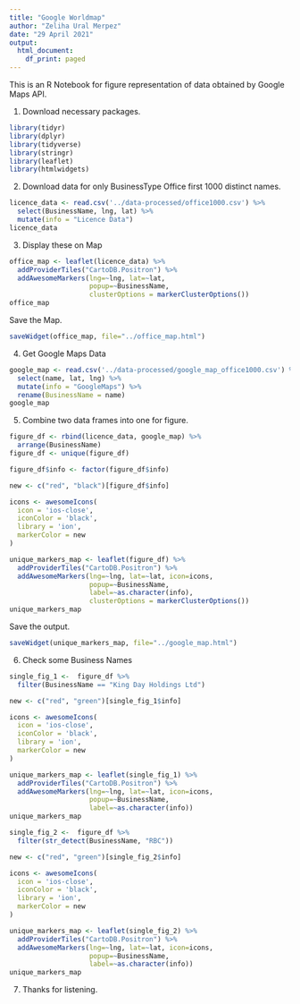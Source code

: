 ```yaml
---
title: "Google Worldmap"
author: "Zeliha Ural Merpez"
date: "29 April 2021"
output:
  html_document:
    df_print: paged
---
```


This is an R Notebook for figure representation of data obtained by Google Maps API.

1. Download necessary packages.

```r
library(tidyr)
library(dplyr)
library(tidyverse)
library(stringr)
library(leaflet)
library(htmlwidgets)
```

2. Download data for only BusinessType Office first 1000 distinct names. 

```r
licence_data <- read.csv('../data-processed/office1000.csv') %>% 
  select(BusinessName, lng, lat) %>% 
  mutate(info = "Licence Data") 
licence_data
```

3. Display these on Map

```r
office_map <- leaflet(licence_data) %>%
  addProviderTiles("CartoDB.Positron") %>%
  addAwesomeMarkers(lng=~lng, lat=~lat,
                    popup=~BusinessName,
                    clusterOptions = markerClusterOptions())
office_map
```


Save the Map.

```r
saveWidget(office_map, file="../office_map.html")
```

4. Get Google Maps Data

```r
google_map <- read.csv('../data-processed/google_map_office1000.csv') %>% 
  select(name, lat, lng) %>% 
  mutate(info = "GoogleMaps") %>% 
  rename(BusinessName = name)
google_map

```

5. Combine two data frames into one for figure.

```r
figure_df <- rbind(licence_data, google_map) %>% 
  arrange(BusinessName)
figure_df <- unique(figure_df)

figure_df$info <- factor(figure_df$info)

new <- c("red", "black")[figure_df$info]

icons <- awesomeIcons(
  icon = 'ios-close',
  iconColor = 'black',
  library = 'ion',
  markerColor = new
)

unique_markers_map <- leaflet(figure_df) %>%
  addProviderTiles("CartoDB.Positron") %>%
  addAwesomeMarkers(lng=~lng, lat=~lat, icon=icons,
                    popup=~BusinessName,
                    label=~as.character(info),
                    clusterOptions = markerClusterOptions())
unique_markers_map
```

Save the output.

```r
saveWidget(unique_markers_map, file="../google_map.html")

```

6. Check some Business Names

```r
single_fig_1 <-  figure_df %>% 
  filter(BusinessName == "King Day Holdings Ltd")

new <- c("red", "green")[single_fig_1$info]

icons <- awesomeIcons(
  icon = 'ios-close',
  iconColor = 'black',
  library = 'ion',
  markerColor = new
)

unique_markers_map <- leaflet(single_fig_1) %>%
  addProviderTiles("CartoDB.Positron") %>%
  addAwesomeMarkers(lng=~lng, lat=~lat, icon=icons,
                    popup=~BusinessName,
                    label=~as.character(info))
unique_markers_map
```

```r
single_fig_2 <-  figure_df %>% 
  filter(str_detect(BusinessName, "RBC"))

new <- c("red", "green")[single_fig_2$info]

icons <- awesomeIcons(
  icon = 'ios-close',
  iconColor = 'black',
  library = 'ion',
  markerColor = new
)

unique_markers_map <- leaflet(single_fig_2) %>%
  addProviderTiles("CartoDB.Positron") %>%
  addAwesomeMarkers(lng=~lng, lat=~lat, icon=icons,
                    popup=~BusinessName,
                    label=~as.character(info))
unique_markers_map
```

7. Thanks for listening.
